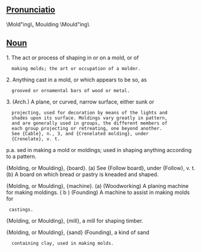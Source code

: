 ==[[Pronunciatio]]==

\Mold"ing\, Moulding \Mould"ing\


==[[Noun]]==
1. The act or process of shaping in or on a mold, or of
   making molds; the art or occupation of a molder.

2. Anything cast in a mold, or which appears to be so, as
   grooved or ornamental bars of wood or metal.

3. (Arch.) A plane, or curved, narrow surface, either sunk or
   projecting, used for decoration by means of the lights and
   shades upon its surface. Moldings vary greatly in pattern,
   and are generally used in groups, the different members of
   each group projecting or retreating, one beyond another.
   See {Cable}, n., 3, and {Crenelated molding}, under
   {Crenelate}, v. t.


p.a. sed in making a mold or moldings; used in shaping anything
according to a pattern.

{Molding, or Moulding}, {board}.
(a) See {Follow board}, under {Follow}, v. t.
(b) A board on which bread or pastry is kneaded and shaped.


{Molding, or Moulding}, {machine}.
(a) (Woodworking) A planing machine for making moldings. (
b ) (Founding) A machine to assist in making molds for
  castings.

{Molding, or Moulding}, {mill}, a mill for shaping timber.

{Molding, or Moulding}, {sand} (Founding), a kind of sand
   containing clay, used in making molds.